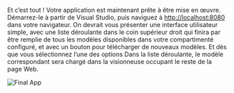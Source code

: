 Et c’est tout ! Votre application est maintenant prête à être mise en œuvre. Démarrez-le à partir de Visual Studio, puis naviguez
à [http://localhost:8080](http://localhost:8080) dans votre navigateur. On devrait vous présenter une interface utilisateur simple,
avec une liste déroulante dans le coin supérieur droit qui finira par être remplie de tous les modèles disponibles dans votre
compartimenté configuré, et avec un bouton pour télécharger de nouveaux modèles. Et dès que vous sélectionnez l’une des options
Dans la liste déroulante, le modèle correspondant sera chargé dans la visionneuse occupant le reste de la page Web.

![Final App](./final-app.webp)
